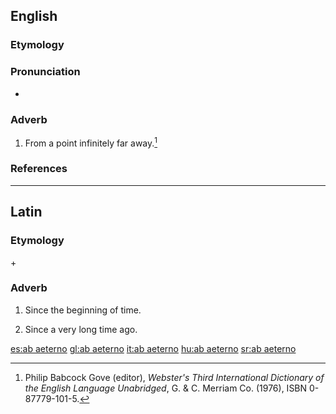 ==English==

===Etymology===
{{borrowed}} {{etyl|NL.}}

===Pronunciation===
* {{a|US}} {{IPA|/ˌæb.i.ˈtɚ.noʊ/|ˌɑ.ˌbaɪ.ˈtɚ.noʊ/}}

===Adverb===
{{en-adv}}

# From a point infinitely far away.<ref name=Gove>Philip Babcock Gove (editor), ''Webster's Third International Dictionary of the English Language Unabridged'', G. & C. Merriam Co. (1976), ISBN 0-87779-101-5.</ref>

===References===
<references/>

----

==Latin==
{{rfv}}

===Etymology===
{{term|ab|lang=la}} + {{term|aeternus|lang=la}}

===Adverb===
{{head|la|adverb|head={{l|la|ab}} {{l|la|aeterno|aeternō}}}}

# Since the beginning of time.
# {{figuratively}} Since a very long time ago.

[[es:ab aeterno]]
[[gl:ab aeterno]]
[[it:ab aeterno]]
[[hu:ab aeterno]]
[[sr:ab aeterno]]